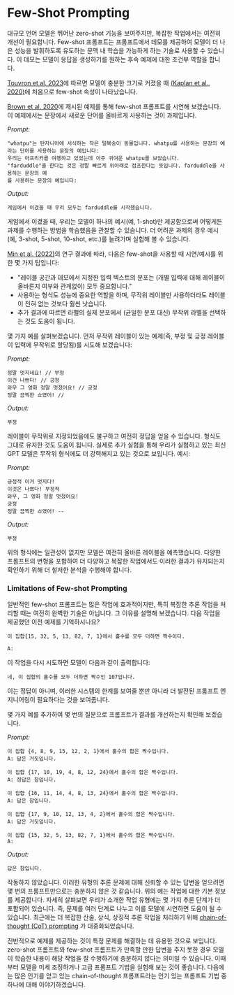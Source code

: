 # Few-Shot Prompting

대규모 언어 모델은 뛰어난 zero-shot 기능을 보여주지만, 복잡한 작업에서는 여전히 개선이 필요합니다. Few-shot 프롬프트는 프롬프트에서 데모를 제공하여 모델이 더 나은 성능을 발휘하도록 유도하는 문맥 내 학습을 가능하게 하는 기술로 사용할 수 있습니다. 이 데모는 모델이 응답을 생성하기를 원하는 후속 예제에 대한 조건부 역할을 합니다.

[Touvron et al. 2023](https://arxiv.org/pdf/2302.13971.pdf)에 따르면 모델이 충분한 크기로 커졌을 때 [(Kaplan et al., 2020)](https://arxiv.org/abs/2001.08361)에 처음으로 few-shot 속성이 나타났습니다.

[Brown et al. 2020](https://arxiv.org/abs/2005.14165)에 제시된 예제를 통해 few-shot 프롬프트를 시연해 보겠습니다. 이 예제에서는 문장에서 새로운 단어를 올바르게 사용하는 것이 과제입니다.

*Prompt:*
```
"whatpu"는 탄자니아에 서식하는 작은 털복숭이 동물입니다. whatpu를 사용하는 문장의 예
라는 단어를 사용하는 문장의 예입니다:
우리는 아프리카를 여행하고 있었는데 아주 귀여운 whatpu를 보았습니다.
"farduddle"을 한다는 것은 정말 빠르게 위아래로 점프한다는 뜻입니다. farduddle을 사용하는 문장의 예
를 사용하는 문장의 예입니다:
```

*Output:*
```
게임에서 이겼을 때 우리 모두는 farduddle를 시작했습니다.
```

게임에서 이겼을 때, 우리는 모델이 하나의 예시(예, 1-shot)만 제공함으로써 어떻게든 과제를 수행하는 방법을 학습했음을 관찰할 수 있습니다. 더 어려운 과제의 경우 예시(예, 3-shot, 5-shot, 10-shot, etc.)를 늘려가며 실험해 볼 수 있습니다.

[Min et al. (2022)](https://arxiv.org/abs/2202.12837)의 연구 결과에 따라, 다음은 few-shot을 사용할 때 시연/예시를 위한 몇 가지 팁입니다:

- "레이블 공간과 데모에서 지정한 입력 텍스트의 분포는 (개별 입력에 대해 레이블이 올바른지 여부와 관계없이) 모두 중요합니다."
- 사용하는 형식도 성능에 중요한 역할을 하며, 무작위 레이블만 사용하더라도 레이블이 전혀 없는 것보다 훨씬 낫습니다.
- 추가 결과에 따르면 라벨의 실제 분포에서 (균일한 분포 대신) 무작위 라벨을 선택하는 것도 도움이 됩니다.

몇 가지 예를 살펴보겠습니다. 먼저 무작위 레이블이 있는 예제(즉, 부정 및 긍정 레이블이 입력에 무작위로 할당됨)를 시도해 보겠습니다:

*Prompt:*
```
정말 멋지네요! // 부정
이건 나쁘다! // 긍정
와우 그 영화 정말 멋졌어요! // 긍정
정말 끔찍한 쇼였어! //
```

*Output:*
```
부정
```

레이블이 무작위로 지정되었음에도 불구하고 여전히 정답을 얻을 수 있습니다. 형식도 그대로 유지한 것도 도움이 됩니다. 실제로 추가 실험을 통해 우리가 실험하고 있는 최신 GPT 모델은 무작위 형식에도 더 강력해지고 있는 것으로 보입니다. 예시:

*Prompt:*
```
긍정적 이거 멋지다!
이것은 나쁘다! 부정적
와우, 그 영화 정말 멋졌어요!
긍정
정말 끔찍한 쇼였어! --
```

*Output:*
```
부정
```

위의 형식에는 일관성이 없지만 모델은 여전히 올바른 레이블을 예측했습니다. 다양한 프롬프트의 변형을 포함하여 더 다양하고 복잡한 작업에서도 이러한 결과가 유지되는지 확인하기 위해 더 철저한 분석을 수행해야 합니다.

### Limitations of Few-shot Prompting

일반적인 few-shot 프롬프트는 많은 작업에 효과적이지만, 특히 복잡한 추론 작업을 처리할 때는 여전히 완벽한 기술은 아닙니다. 그 이유를 설명해 보겠습니다. 다음 작업을 제공했던 이전 예제를 기억하시나요?

```
이 집합{15, 32, 5, 13, 82, 7, 1}에서 홀수를 모두 더하면 짝수이다.

A:
```

이 작업을 다시 시도하면 모델이 다음과 같이 출력합니다:

```
네, 이 집합의 홀수를 모두 더하면 짝수인 107입니다.
```

이는 정답이 아니며, 이러한 시스템의 한계를 보여줄 뿐만 아니라 더 발전된 프롬프트 엔지니어링이 필요하다는 것을 보여줍니다.

몇 가지 예를 추가하여 몇 번의 질문으로 프롬프트가 결과를 개선하는지 확인해 보겠습니다.

*Prompt:*
```
이 집합 {4, 8, 9, 15, 12, 2, 1}에서 홀수의 합은 짝수입니다.
A: 답은 거짓입니다.

이 집합 {17, 10, 19, 4, 8, 12, 24}에서 홀수의 합은 짝수입니다.
A: 정답은 참입니다.

이 집합 {16, 11, 14, 4, 8, 13, 24}에서 홀수의 합은 짝수입니다.
A: 답은 참입니다.

이 집합 {17, 9, 10, 12, 13, 4, 2}에서 홀수의 합은 짝수입니다.
A: 답은 거짓입니다.

이 집합 {15, 32, 5, 13, 82, 7, 1}에서 홀수의 합은 짝수입니다.
A:
```

*Output:*
```
답은 참입니다.
```

작동하지 않았습니다. 이러한 유형의 추론 문제에 대해 신뢰할 수 있는 답변을 얻으려면 몇 번의 프롬프트만으로는 충분하지 않은 것 같습니다. 위의 예는 작업에 대한 기본 정보를 제공합니다. 자세히 살펴보면 우리가 소개한 작업 유형에는 몇 가지 추론 단계가 더 포함되어 있습니다. 즉, 문제를 여러 단계로 나누고 이를 모델에 시연하면 도움이 될 수 있습니다. 최근에는 더 복잡한 산술, 상식, 상징적 추론 작업을 처리하기 위해 [chain-of-thought (CoT) prompting](https://arxiv.org/abs/2201.11903) 가 대중화되었습니다.

전반적으로 예제를 제공하는 것이 특정 문제를 해결하는 데 유용한 것으로 보입니다. zero-shot 프롬프트와 few-shot 프롬프트가 만족할 만한 답변을 주지 못한 경우 모델이 학습한 내용이 해당 작업을 잘 수행하기에 충분하지 않다는 의미일 수 있습니다. 이때부터 모델을 미세 조정하거나 고급 프롬프트 기법을 실험해 보는 것이 좋습니다. 다음에는 많은 인기를 얻고 있는 chain-of-thought 프롬프트라는 인기 있는 프롬프트 기법 중 하나에 대해 이야기하겠습니다.